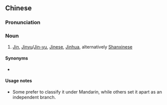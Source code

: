 {{also|晋语}}
==Chinese==
{{zh-forms|s=晋语}}
{{wikipedia|lang=zh}}

===Pronunciation===
{{zh-pron
|m=jìnyǔ
|cat=n
}}

===Noun===
{{zh-noun}}

# [[Jin]], [[Jinyu]]/[[Jin-yu]], [[Jinese]], [[Jinhua]], alternatively [[Shanxinese]] {{gloss|Chinese topolect}}

====Synonyms====
* {{zh-l|山西话/山西话|shānxīhuà}}

====Usage notes====
* Some prefer to classify it under Mandarin, while others set it apart as an independent branch.
